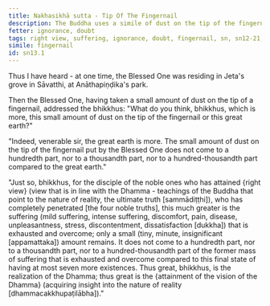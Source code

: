 ```yaml
---
title: Nakhasikhā sutta - Tip Of The Fingernail
description: The Buddha uses a simile of dust on the tip of the fingernail to illustrate that for a person attained to right view, the suffering that remains is only a small amount compared to the suffering that has been exhausted and overcome.
fetter: ignorance, doubt
tags: right view, suffering, ignorance, doubt, fingernail, sn, sn12-21, sn13
simile: fingernail
id: sn13.1
---
```


Thus I have heard - at one time, the Blessed One was residing in Jeta's grove in Sāvatthi, at Anāthapiṇḍika's park.

Then the Blessed One, having taken a small amount of dust on the tip of a fingernail, addressed the bhikkhus: "What do you think, bhikkhus, which is more, this small amount of dust on the tip of the fingernail or this great earth?"

"Indeed, venerable sir, the great earth is more. The small amount of dust on the tip of the fingernail put by the Blessed One does not come to a hundredth part, nor to a thousandth part, nor to a hundred-thousandth part compared to the great earth."

"Just so, bhikkhus, for the disciple of the noble ones who has attained \{right view} (view that is in line with the Dhamma - teachings of the Buddha that point to the nature of reality, the ultimate truth [sammādiṭṭhi]), who has completely penetrated [the four noble truths], this much greater is the suffering (mild suffering, intense suffering, discomfort, pain, disease, unpleasantness, stress, discontentment, dissatisfaction [dukkha]) that is exhausted and overcome; only a small (tiny, minute, insignificant [appamattaka]) amount remains. It does not come to a hundredth part, nor to a thousandth part, nor to a hundred-thousandth part of the former mass of suffering that is exhausted and overcome compared to this final state of having at most seven more existences. Thus great, bhikkhus, is the realization of the Dhamma; thus great is the \{attainment of the vision of the Dhamma} (acquiring insight into the nature of reality [dhammacakkhupaṭilābha])."